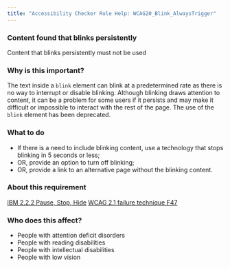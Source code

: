```yaml
---
title: "Accessibility Checker Rule Help: WCAG20_Blink_AlwaysTrigger"
---
```


<div className="toolHelp">
<Row>
<Column colLg={16} colMd={8} colSm={4} className="toolHead">

### Content found that blinks persistently

<div id="locLevel"></div>

Content that blinks persistently must not be used

</Column>
</Row>
<Row>
<Column colLg={11} colMd={5} colSm={4} className="toolMain">

### Why is this important?

The text inside a `blink` element can blink at a predetermined rate as there is no way to interrupt or disable blinking. Although blinking draws attention to content, it can be a problem for some users if it persists and may make it difficult or impossible to interact with the rest of the page. The use of the `blink` element has been deprecated.

<div id="locSnippet"></div>

### What to do

* If there is a need to include blinking content, use a technology that stops blinking in 5 seconds or less;
* OR, provide an option to turn off blinking;
* OR, provide a link to an alternative page without the blinking content.

</Column>
<Column colLg={5} colMd={3} colSm={4} className="toolLeft">

### About this requirement

[IBM 2.2.2 Pause, Stop, Hide](https://www.ibm.com/able/requirements/requirements/#2_2_2)
[WCAG 2.1 failure technique F47](https://www.w3.org/WAI/WCAG21/Techniques/failures/F47)

### Who does this affect?

* People with attention deficit disorders
* People with reading disabilities
* People with intellectual disabilities
* People with low vision

</Column>
</Row>
</div>

